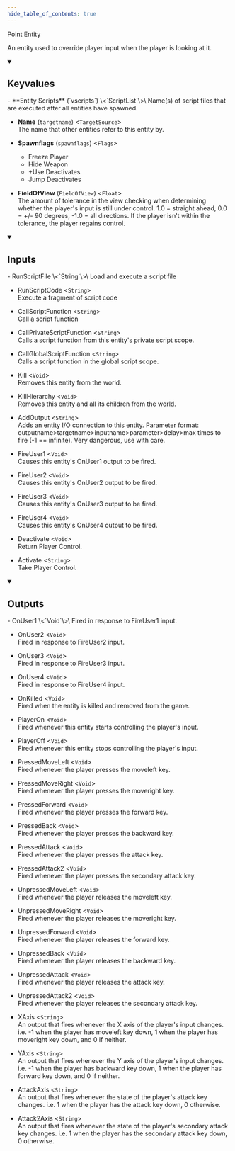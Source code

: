 ```yaml
---
hide_table_of_contents: true
---
```


<!---
!!!!!!
THIS PAGE IS AUTOGENERATED FROM GAME FGD DEFINITIONS!
DO NOT EDIT MANUALLY!
!!!!!!

In order to make edits, you can make an annotation file in /fgd_dump_overrides
-->


Point Entity

An entity used to override player input when the player is looking at it.

<details open>
<summary><h2>Keyvalues</h2></summary>
- **Entity Scripts** (`vscripts`) \<`ScriptList`\>\
Name(s) of script files that are executed after all entities have spawned.

- **Name** (`targetname`) \<`TargetSource`\>\
The name that other entities refer to this entity by.

- **Spawnflags** (`spawnflags`) \<`Flags`\>
  - Freeze Player 
  - Hide Weapon 
  - +Use Deactivates 
  - Jump Deactivates 


- **FieldOfView** (`FieldOfView`) \<`Float`\>\
The amount of tolerance in the view checking when determining whether the player's input is still under control. 1.0 = straight ahead, 0.0 = +/- 90 degrees, -1.0 = all directions. If the player isn't within the tolerance, the player regains control.


 </details>
<details open>
<summary><h2>Inputs</h2></summary>
- RunScriptFile \<`String`\>\
Load and execute a script file

- RunScriptCode \<`String`\>\
Execute a fragment of script code

- CallScriptFunction \<`String`\>\
Call a script function

- CallPrivateScriptFunction \<`String`\>\
Calls a script function from this entity's private script scope.

- CallGlobalScriptFunction \<`String`\>\
Calls a script function in the global script scope.

- Kill \<`Void`\>\
Removes this entity from the world.

- KillHierarchy \<`Void`\>\
Removes this entity and all its children from the world.

- AddOutput \<`String`\>\
Adds an entity I/O connection to this entity. Parameter format: outputname&gt;targetname>inputname&gt;parameter&gt;delay&gt;max times to fire (-1 == infinite). Very dangerous, use with care.

- FireUser1 \<`Void`\>\
Causes this entity's OnUser1 output to be fired.

- FireUser2 \<`Void`\>\
Causes this entity's OnUser2 output to be fired.

- FireUser3 \<`Void`\>\
Causes this entity's OnUser3 output to be fired.

- FireUser4 \<`Void`\>\
Causes this entity's OnUser4 output to be fired.

- Deactivate \<`Void`\>\
Return Player Control.

- Activate \<`String`\>\
Take Player Control.


 </details>
<details open>
<summary><h2>Outputs</h2></summary>
- OnUser1 \<`Void`\>\
Fired in response to FireUser1 input.

- OnUser2 \<`Void`\>\
Fired in response to FireUser2 input.

- OnUser3 \<`Void`\>\
Fired in response to FireUser3 input.

- OnUser4 \<`Void`\>\
Fired in response to FireUser4 input.

- OnKilled \<`Void`\>\
Fired when the entity is killed and removed from the game.

- PlayerOn \<`Void`\>\
Fired whenever this entity starts controlling the player's input.

- PlayerOff \<`Void`\>\
Fired whenever this entity stops controlling the player's input.

- PressedMoveLeft \<`Void`\>\
Fired whenever the player presses the moveleft key.

- PressedMoveRight \<`Void`\>\
Fired whenever the player presses the moveright key.

- PressedForward \<`Void`\>\
Fired whenever the player presses the forward key.

- PressedBack \<`Void`\>\
Fired whenever the player presses the backward key.

- PressedAttack \<`Void`\>\
Fired whenever the player presses the attack key.

- PressedAttack2 \<`Void`\>\
Fired whenever the player presses the secondary attack key.

- UnpressedMoveLeft \<`Void`\>\
Fired whenever the player releases the moveleft key.

- UnpressedMoveRight \<`Void`\>\
Fired whenever the player releases the moveright key.

- UnpressedForward \<`Void`\>\
Fired whenever the player releases the forward key.

- UnpressedBack \<`Void`\>\
Fired whenever the player releases the backward key.

- UnpressedAttack \<`Void`\>\
Fired whenever the player releases the attack key.

- UnpressedAttack2 \<`Void`\>\
Fired whenever the player releases the secondary attack key.

- XAxis \<`String`\>\
An output that fires whenever the X axis of the player's input changes. i.e. -1 when the player has moveleft key down, 1 when the player has moveright key down, and 0 if neither.

- YAxis \<`String`\>\
An output that fires whenever the Y axis of the player's input changes. i.e. -1 when the player has backward key down, 1 when the player has forward key down, and 0 if neither.

- AttackAxis \<`String`\>\
An output that fires whenever the state of the player's attack key changes. i.e. 1 when the player has the attack key down, 0 otherwise.

- Attack2Axis \<`String`\>\
An output that fires whenever the state of the player's secondary attack key changes. i.e. 1 when the player has the secondary attack key down, 0 otherwise.


 </details>